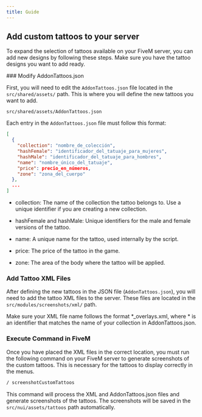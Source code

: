 ```yaml
---
title: Guide
---
```


## Add custom tattoos to your server

To expand the selection of tattoos available on your FiveM server, you can add new designs by following these steps. Make sure you have the tattoo designs you want to add ready.

<Steps>
### Modify AddonTattoos.json

First, you will need to edit the `AddonTattoos.json` file located in the `src/shared/assets/` path. This is where you will define the new tattoos you want to add.

```path showLineNumbers filename="File location"
src/shared/assets/AddonTattoos.json
```

Each entry in the `AddonTattoos.json` file must follow this format:

```json {2-9} showLineNumbers filename="AddonTattoos.json"
[
  {
    "collection": "nombre_de_colección",
    "hashFemale": "identificador_del_tatuaje_para_mujeres",
    "hashMale": "identificador_del_tatuaje_para_hombres",
    "name": "nombre_único_del_tatuaje",
    "price": precio_en_números,
    "zone": "zona_del_cuerpo"
  },
  ...
]
```

- collection: The name of the collection the tattoo belongs to. Use a unique identifier if you are creating a new collection.

- hashFemale and hashMale: Unique identifiers for the male and female versions of the tattoo.

- name: A unique name for the tattoo, used internally by the script.

- price: The price of the tattoo in the game.

- zone: The area of the body where the tattoo will be applied.

### Add Tattoo XML Files

After defining the new tattoos in the JSON file (`AddonTattoos.json`), you will need to add the tattoo XML files to the server. These files are located in the `src/modules/screenshots/xml/` path.

Make sure your XML file name follows the format *_overlays.xml, where * is an identifier that matches the name of your collection in AddonTattoos.json.

### Execute Command in FiveM

Once you have placed the XML files in the correct location, you must run the following command on your FiveM server to generate screenshots of the custom tattoos. This is necessary for the tattoos to display correctly in the menus.

```bash showLineNumbers filename="Fivem Command"
/ screenshotCustomTattoos
```

This command will process the XML and AddonTattoos.json files and generate screenshots of the tattoos. The screenshots will be saved in the `src/nui/assets/tattoos` path automatically.

</Steps>
